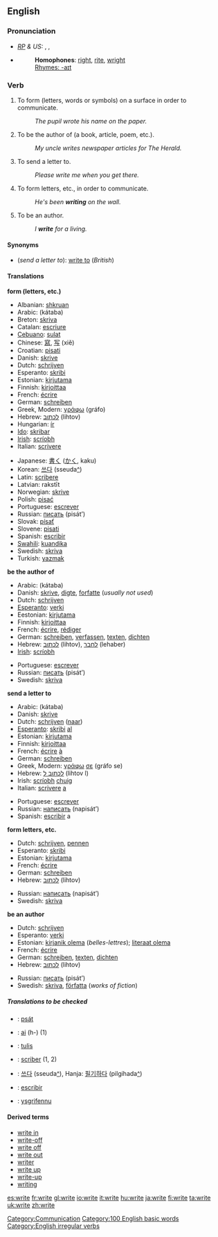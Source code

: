 ==English==

{{rank|merely|struck|man's|650|write|caught|below|window}}

===Pronunciation===
* ''[[RP]] & US:'' {{AHD|rīt}}, {{IPA|/raɪt/}}, {{SAMPA|/raIt/}}
*{{audio|en-us-write.ogg|Audio (US)}}
*: '''Homophones''': [[right]], [[rite]], [[wright]]
*: [[Rhymes:English:-aɪt|Rhymes: -aɪt]]

===Verb===
[[Category:Communication]]
[[Category:100 English basic words]]
[[Category:English irregular verbs]]
{{en-verb2|'''to write'''|'''[[writes]]'''|'''[[wrote]] '''or, archaic,''' [[writ]]'''|'''[[written]]|'''[[writing]]'''}}

# {{transitive}} To form (letters, words or symbols) on a surface in order to communicate.
#: ''The pupil wrote his name on the paper.'' 
# {{transitive}} To be the author of (a book, article, poem, etc.).
#: ''My uncle writes newspaper articles for The Herald.'' 
# {{transitive}} {{US}} To send a letter to. 
#: ''Please write me when you get there.''
# {{intransitive}} To form letters, etc., in order to communicate.
#: ''He's been '''writing''' on the wall.''
# {{intransitive}} To be an author.
#: ''I '''write''' for a living.''

====Synonyms====
*(''send a letter to''): [[write to]] (''British'')

====Translations====
'''form (letters, etc.)'''
{{top}}
*Albanian: [[shkruan]]
*Arabic: {{ARchar|[[كتب|كَتَبَ]]}} (kátaba)
*Breton: [[skriva]]
*Catalan: [[escriure]]
*[[Cebuano]]: [[sulat]]
*Chinese: [[寫]], [[写]] (xiě)
*Croatian: [[pisati]]
*Danish: [[skrive]]
*Dutch: [[schrijven]]
*Esperanto: [[skribi]]
*Estonian: [[kirjutama]]
*Finnish: [[kirjoittaa]]
*French: [[écrire]]
*German: [[schreiben]]
*Greek, Modern: [[γράφω]] (gráfo)
*Hebrew: [[לכתוב]] (lihtov)
*Hungarian: [[ír]]
*[[Ido]]: [[skribar]]
*[[Irish]]: [[scríobh]]
*Italian: [[scrivere]]
{{mid}}
*Japanese: [[書く]] ([[かく]], kaku)
*Korean: [[쓰다]] (sseuda[[:ko:쓰다|^]])
*Latin: [[scribere]]
*Latvian: rakstīt
*Norwegian: [[skrive]]
*Polish: [[pisać]]
*Portuguese: [[escrever]]
*Russian: [[писать]] (pisát’)
*Slovak: [[písať]]
*Slovene: [[pisati]]
*Spanish: [[escribir]]
*[[Swahili]]: [[kuandika]]
*Swedish: [[skriva]]
*Turkish: [[yazmak]]
{{bottom}}

'''be the author of'''
{{top}}
*Arabic: {{ARchar|[[كتب|كَتَبَ]]}} (kátaba)
*Danish: [[skrive]], [[digte]], [[forfatte]] (''usually not used'')
*Dutch: [[schrijven]]
*[[Esperanto]]: [[verki]]
*Eestonian: [[kirjutama]]
*Finnish: [[kirjoittaa]]
*French: [[écrire]], [[rédiger]]
*German: [[schreiben]], [[verfassen]], [[texten]], [[dichten]]
*Hebrew: [[לכתוב]] (lihtov), [[לחבר]] (lehaber)
*[[Irish]]: [[scríobh]]
{{mid}}
*Portuguese: [[escrever]]
*Russian: [[писать]] (pisát’)
*Swedish: [[skriva]]
{{bottom}}

'''send a letter to'''
{{top}}
*Arabic: {{ARchar|[[كتب|كَتَبَ]]}} (kátaba)
*Danish: [[skrive]]
*Dutch: [[schrijven]] ([[naar]])
*[[Esperanto]]: [[skribi]] [[al]]
*Estonian: [[kirjutama]]
*Finnish: [[kirjoittaa]]
*French: [[écrire]] [[à#French|à]]
*German: [[schreiben]]
*Greek, Modern: [[γράφω]] [[σε]] (gráfo se)
*Hebrew: [[לכתוב ל]] (lihtov l)
*Irish: [[scríobh]] [[chuig]]
*Italian: [[scrivere]] [[a#Italian|a]]
{{mid}}
*Portuguese: [[escrever]]
*Russian: [[написать]] (napisát’)
*Spanish: [[escribir]] a
{{bottom}}

'''form letters, etc.'''
{{top}}
*Dutch: [[schrijven]], [[pennen]]
*Esperanto: [[skribi]]
*Estonian: [[kirjutama]]
*French: [[écrire]]
*German: [[schreiben]]
*Hebrew: [[לכתוב]] (lihtov)
{{mid}}
*Russian: [[написать]] (napisát’)
*Swedish: [[skriva]]
{{bottom}}

'''be an author'''
{{top}}
*Dutch: [[schrijven]]
*Esperanto: [[verki]]
*Estonian: [[kirjanik olema]] (''belles-lettres''); [[literaat olema]] 
*French: [[écrire]]
*German: [[schreiben]], [[texten]], [[dichten]]
*Hebrew: [[לכתוב]] (lihtov)
{{mid}}
*Russian: [[писать]] (pisát’)
*Swedish: [[skriva]], [[författa]] (''works of fiction'')
{{bottom}}

=====Translations to be checked=====
<!--Remove this section once all of the translations below have been moved into the tables above.-->
{{checktrans}}

*{{ttbc|Czech}}: [[psát]]
*{{ttbc|Guaraní}}: [[ai]] (h-) (1)
*{{ttbc|Indonesian}}: [[tulis]]
*{{ttbc|Interlingua}}: [[scriber]] (1, 2)
*{{ttbc|Korean}}: [[쓰다]] (sseuda[[:ko:쓰다|^]]), Hanja: [[필기]]하다 (pilgihada[[:ko:필기하다|^]])
*{{ttbc|Spanish}}: [[escribir]]
*{{ttbc|Welsh}}: [[ysgrifennu]]

====Derived terms====
*[[write in]]
*[[write-off]]<!--noun-->
*[[write off]]<!--verb-->
*[[write out]]
*[[writer]]
*[[write up]]<!--verb-->
*[[write-up]]<!--noun-->
*[[writing]]


[[es:write]]
[[fr:write]]
[[gl:write]]
[[io:write]]
[[it:write]]
[[hu:write]]
[[ja:write]]
[[fi:write]]
[[ta:write]]
[[uk:write]]
[[zh:write]]